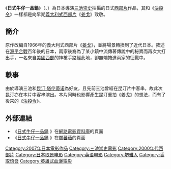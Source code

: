 {{noteTA
|G1=Movie
|G2=Show
}}
{{Infobox Film
| name                  = 日式牛仔一品鍋
| original_name         = スキヤキ・ウエスタン ジャンゴ
| image                 = Sukiyaki Western Django.jpg
| caption               = 電影海報
| image_size            = 
| director              = [[三池崇史|三池崇史]]
| producer              = 
| producer_2            = 
| writer                = [[三池崇史|三池崇史]]
| screenplay            = 
| story                 = 
| based on              = 
| narrator              = 
| production_supervisor = 
| starring              = [[伊藤英明|伊藤英明]]<br />[[佐藤浩市|佐藤浩市]]<br />[[桃井薰|桃井薰]]<br />[[香川照之|香川照之]]<br />[[安藤政信|安藤政信]]<br />[[木村佳乃|木村佳乃]]<br />[[松重豐|松重豐]]<br />[[小栗旬|小栗旬]]<br />[[香取慎吾|香取慎吾]]<br />[[伊勢谷友介|伊勢谷友介]]
| music                 = 
| maintheme             = 
| opentheme             = 
| endtheme              = 
| cinematography        = 
| editing               = 
| sound                 = 
| studio                = 
| distributor           = 
| released              = 
| issue date            = 
| sec-title             = 
| rate                  = 
| runtime               = 
| country               = 
| language              = [[英語|英語]]
| sarft_id              = 
| imdb_id               = 
| amg_id                = 
| budget                = 
| gross                 = 
| preceded_by           = 
| followed_by           = 
| cn_name               = 
| hk_name               = 
| tw_name               = 
| sg_name               = 
}}

《'''日式牛仔一品鍋'''》（{{lang-ja|スキヤキ・ウエスタン ジャンゴ}}、{{lang-en|Sukiyaki Western Django}}）為日本導演[[三池崇史|三池崇史]]拍攝的日式[[西部片|西部片]]作品，其和《[[決殺令|決殺令]]》一樣都是向早期[[義大利式西部片|義大利式西部片]]《[[姜戈_(电影)|姜戈]]》致敬。

== 簡介 ==
原作改編自1966年的義大利式西部片《[[姜戈_(电影)|姜戈]]》，並將場景轉換到了近代日本。敘述在[[源平合戰|源平合戰]]百年後的日本，兩家後裔為了某小鎮中流傳著傳說中的秘寶而再次大打出手，一名來自[[美國西部|美國西部]]的神槍手路經此地，卻無端捲進兩家的征戰中。

== 軼事 ==
由於導演三池和[[昆汀·塔伦蒂诺|昆汀·塔伦蒂诺]]為好友，且先前三池曾經在昆汀片中客串，故此次昆汀亦在本片中客串演出。本片同時也影響產生昆汀重拍《姜戈》的想法，而有了後來的《[[決殺令|決殺令]]》。

== 外部連結 ==
*《[http://www.imdb.com/title/tt0906665/ 日式牛仔一品鍋] {{Wayback|url=http://www.imdb.com/title/tt0906665/ |date=20210324082138 }}》在[[網路電影資料庫|網路電影資料庫]]的頁面
*《[http://www.rottentomatoes.com/m/sukiyaki_western_django/ 日式牛仔一品鍋] {{Wayback|url=http://www.rottentomatoes.com/m/sukiyaki_western_django/ |date=20210226180855 }}》在[[爛蕃茄|爛蕃茄]]的頁面
{{三池崇史}}
{{DEFAULTSORT:sukiyaki}}
[[Category:2007年日本電影作品|Category:2007年日本電影作品]]
[[Category:三池崇史電影|Category:三池崇史電影]]
[[Category:2000年代西部片|Category:2000年代西部片]]
[[Category:日本取景电影|Category:日本取景电影]]
[[Category:英语电影|Category:英语电影]]
[[Category:堺雅人|Category:堺雅人]]
[[Category:香取慎吾|Category:香取慎吾]]
[[Category:英雄式血灑電影|Category:英雄式血灑電影]]